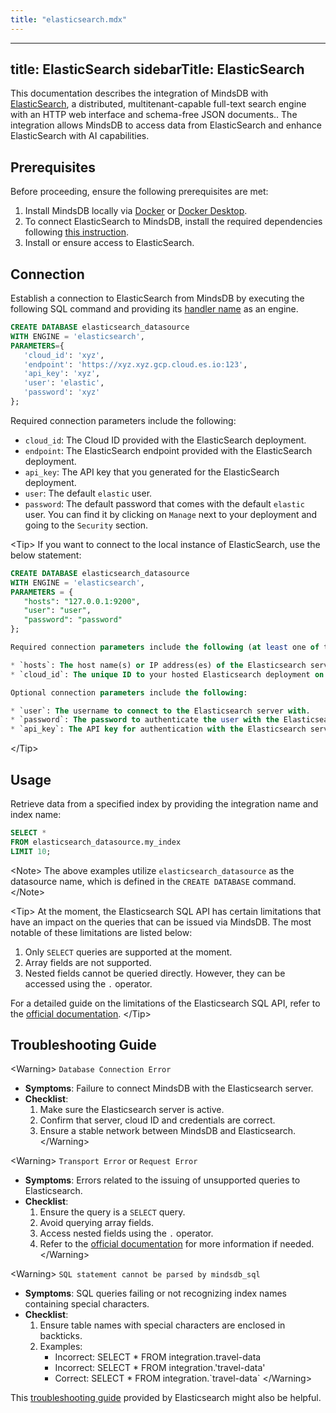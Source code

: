 ```yaml
---
title: "elasticsearch.mdx"
---
```


---
title: ElasticSearch
sidebarTitle: ElasticSearch
---

This documentation describes the integration of MindsDB with [ElasticSearch](https://www.elastic.co/), a distributed, multitenant-capable full-text search engine with an HTTP web interface and schema-free JSON documents..
The integration allows MindsDB to access data from ElasticSearch and enhance ElasticSearch with AI capabilities.

## Prerequisites

Before proceeding, ensure the following prerequisites are met:

1. Install MindsDB locally via [Docker](https://docs.mindsdb.com/setup/self-hosted/docker) or [Docker Desktop](https://docs.mindsdb.com/setup/self-hosted/docker-desktop).
2. To connect ElasticSearch to MindsDB, install the required dependencies following [this instruction](/setup/self-hosted/docker#install-dependencies).
3. Install or ensure access to ElasticSearch.

## Connection

Establish a connection to ElasticSearch from MindsDB by executing the following SQL command and providing its [handler name](https://github.com/mindsdb/mindsdb/tree/main/mindsdb/integrations/handlers/elasticsearch_handler) as an engine.

```sql
CREATE DATABASE elasticsearch_datasource
WITH ENGINE = 'elasticsearch',
PARAMETERS={
   'cloud_id': 'xyz',
   'endpoint': 'https://xyz.xyz.gcp.cloud.es.io:123',
   'api_key': 'xyz',
   'user': 'elastic',
   'password': 'xyz'
};
```

Required connection parameters include the following:

* `cloud_id`: The Cloud ID provided with the ElasticSearch deployment.
* `endpoint`: The ElasticSearch endpoint provided with the ElasticSearch deployment.
* `api_key`: The API key that you generated for the ElasticSearch deployment.
* `user`: The default `elastic` user.
* `password`: The default password that comes with the default `elastic` user. You can find it by clicking on `Manage` next to your deployment and going to the `Security` section.

&lt;Tip&gt;
If you want to connect to the local instance of ElasticSearch, use the below statement:

```sql
CREATE DATABASE elasticsearch_datasource
WITH ENGINE = 'elasticsearch',
PARAMETERS = {
   "hosts": "127.0.0.1:9200",
   "user": "user",
   "password": "password"
};

Required connection parameters include the following (at least one of these parameters should be provided):

* `hosts`: The host name(s) or IP address(es) of the Elasticsearch server(s). If multiple host name(s) or IP address(es) exist, they should be separated by commas, e.g., `host1:port1, host2:port2`. If this parameter is not provided, `cloud_id` should be.
* `cloud_id`: The unique ID to your hosted Elasticsearch deployment on Elastic Cloud. If this parameter is not provided, `hosts` should be.

Optional connection parameters include the following:

* `user`: The username to connect to the Elasticsearch server with.
* `password`: The password to authenticate the user with the Elasticsearch server.
* `api_key`: The API key for authentication with the Elasticsearch server.
```
&lt;/Tip&gt;

## Usage

Retrieve data from a specified index by providing the integration name and index name:

```sql
SELECT *
FROM elasticsearch_datasource.my_index
LIMIT 10;
```

&lt;Note&gt;
The above examples utilize `elasticsearch_datasource` as the datasource name, which is defined in the `CREATE DATABASE` command.
&lt;/Note&gt;

&lt;Tip&gt;
At the moment, the Elasticsearch SQL API has certain limitations that have an impact on the queries that can be issued via MindsDB. The most notable of these limitations are listed below:
1. Only `SELECT` queries are supported at the moment.
2. Array fields are not supported.
3. Nested fields cannot be queried directly. However, they can be accessed using the `.` operator.

For a detailed guide on the limitations of the Elasticsearch SQL API, refer to the [official documentation](https://www.elastic.co/guide/en/elasticsearch/reference/current/sql-limitations.html).
&lt;/Tip&gt;

## Troubleshooting Guide

&lt;Warning&gt;
`Database Connection Error`

* **Symptoms**: Failure to connect MindsDB with the Elasticsearch server.
* **Checklist**:
    1. Make sure the Elasticsearch server is active.
    2. Confirm that server, cloud ID and credentials are correct.
    3. Ensure a stable network between MindsDB and Elasticsearch.
&lt;/Warning&gt;

&lt;Warning&gt;
`Transport Error` or `Request Error`

* **Symptoms**: Errors related to the issuing of unsupported queries to Elasticsearch.
* **Checklist**:
    1. Ensure the query is a `SELECT` query.
    2. Avoid querying array fields.
    3. Access nested fields using the `.` operator.
    4. Refer to the [official documentation](https://www.elastic.co/guide/en/elasticsearch/reference/current/sql-limitations.html) for more information if needed.
&lt;/Warning&gt;

&lt;Warning&gt;
`SQL statement cannot be parsed by mindsdb_sql`

* **Symptoms**: SQL queries failing or not recognizing index names containing special characters.
* **Checklist**:
    1. Ensure table names with special characters are enclosed in backticks.
    2. Examples:
        * Incorrect: SELECT * FROM integration.travel-data
        * Incorrect: SELECT * FROM integration.'travel-data'
        * Correct: SELECT * FROM integration.\`travel-data\`
&lt;/Warning&gt;

This [troubleshooting guide](https://www.elastic.co/guide/en/elasticsearch/reference/current/troubleshooting.html) provided by Elasticsearch might also be helpful.
